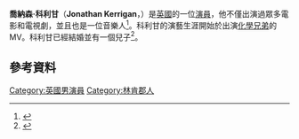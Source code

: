 {{Infobox person
| name                  = Jonathan Kerrigan
| image                 = 
| caption               = 
| birthname             = 
| birth_date             = {{Birth date and age|1972|10|14|df=y}}
| birth_place            = [[英國|英國]][[英格蘭|英格蘭]][[林肯郡|林肯郡]]
| death_date             = <!-- {{Death date and age|YYYY|MM|DD|YYYY|MM|DD}} Death date then birth -->
| death_place            = 
| othername             = 
| occupation            = 演員
| years_active          = 1996-現在
| spouse                =  [[Shelley_Conn|Shelley Conn]]
| children              =  Oscar (b. 2012)
| website               = 
}}
'''喬納森·科利甘'''（'''Jonathan Kerrigan'''，{{bd|1972年|10月14日}}）是[[英國|英國]]的一位[[演員|演員]]，他不僅出演過眾多電影和電視劇，並且也是一位音樂人<ref name="bdimusic.com">{{cite web |url=http://www.bdimusic.com/Composer.aspx?ComposerID=1055 |title=存档副本 |accessdate=2012-09-16 |deadurl=yes |archiveurl=https://web.archive.org/web/20150108054051/http://www.bdimusic.com/Composer.aspx?ComposerID=1055 |archivedate=2015-01-08 }}</ref>。科利甘的演藝生涯開始於出演[[化學兄弟|化學兄弟]]的MV。科利甘已經結婚並有一個兒子<ref>{{Cite web |url=http://www.express.co.uk/showbiz/tv-radio/431120/Star-of-Mistress-and-By-Any-Means-Shelley-Conn-tells-of-her-secret-marriage |title=存档副本 |accessdate=2016-05-01 |archive-date=2020-10-24 |archive-url=https://web.archive.org/web/20201024183840/https://www.express.co.uk/showbiz/tv-radio/431120/Star-of-Mistress-and-By-Any-Means-Shelley-Conn-tells-of-her-secret-marriage |dead-url=no }}</ref>。
==參考資料==
{{reflist}}
[[Category:英國男演員|Category:英國男演員]]
[[Category:林肯郡人|Category:林肯郡人]]